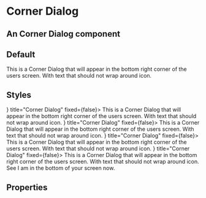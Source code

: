 
<Meta title="FusedComponents / Corner Dialog" component={CornerDialog} />

# Corner Dialog

## An Corner Dialog component 

## Default
<Preview>
    <CornerDialog title="Corner Dialog" fixed={false}>
        This is a Corner Dialog that will appear in the bottom right corner of the users screen. With text that should not wrap around icon.
    </CornerDialog>
</Preview>

## Styles
<Preview>
    <CornerDialog fcStyle="danger" icon={<Icon icon="no-entry-circle" />} title="Corner Dialog" fixed={false}>
        This is a Corner Dialog that will appear in the bottom right corner of the users screen. With text that should not wrap around icon.
    </CornerDialog>
        <CornerDialog fcStyle="warning" icon={<Icon icon="exclamation-circle" />} title="Corner Dialog" fixed={false}>
        This is a Corner Dialog that will appear in the bottom right corner of the users screen. With text that should not wrap around icon.
    </CornerDialog>
         <CornerDialog fcStyle="info" icon={<Icon icon="question-circle" />} title="Corner Dialog" fixed={false}>
        This is a Corner Dialog that will appear in the bottom right corner of the users screen. With text that should not wrap around icon.
    </CornerDialog>
        <CornerDialog fcStyle="success" icon={<Icon icon="check-circle" />} title="Corner Dialog" fixed={false}>
        This is a Corner Dialog that will appear in the bottom right corner of the users screen. With text that should not wrap around icon.
    </CornerDialog>
</Preview>


<CornerDialog title="Corner Dialog" >
    See I am in the bottom of your screen now.
</CornerDialog>

## Properties

<Props of={CornerDialog} />
